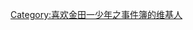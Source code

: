 {{Userbox-2
  |border-c = black
  |border-s = 2
  |id1-c    = black
  |id1-s    = 11
  |id1-fc   = yellow
  |id2-c    = black
  |id2-s    = 11
  |id2-fc   = yellow
  |info-c   = white
  |info-s   = 10
  |info-fc  = red
  |id1      = {{lang|ja|金田一少年の}}
  |id2      = {{lang|ja|事件簿}}
  |info     = 这个用户喜欢'''[[金田一少年之事件簿|<span style="color:red;">金田一少年之事件簿</span>]]'''。
}}

[[Category:喜欢金田一少年之事件簿的维基人]]